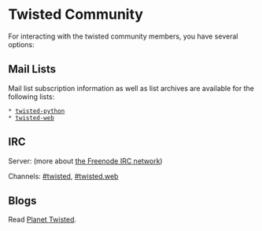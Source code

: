 = Twisted Community = 

For interacting with the twisted community members, you have several options:

== Mail Lists ==

Mail list subscription information as well as list archives are available for the following lists:
 * [http://twistedmatrix.com/cgi-bin/mailman/listinfo/twisted-python twisted-python]
 * [http://twistedmatrix.com/cgi-bin/mailman/listinfo/twisted-web twisted-web]

== IRC ==

Server: {{{irc.freenode.net}}} (more about [http://freenode.net the Freenode IRC network])

Channels: [irc://irc.freenode.net/twisted #twisted], [irc://irc.freenode.net/twisted.web #twisted.web]

== Blogs ==

Read [http://planet.twistedmatrix.com/ Planet Twisted].